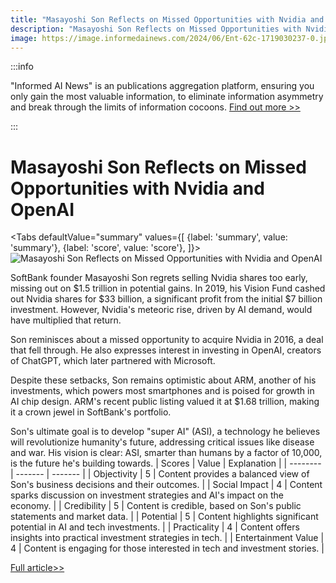 ```yaml
---
title: "Masayoshi Son Reflects on Missed Opportunities with Nvidia and OpenAI"
description: "Masayoshi Son Reflects on Missed Opportunities with Nvidia and OpenAI"
image: https://image.informedainews.com/2024/06/Ent-62c-1719030237-0.jpg
---
```



:::info

"Informed AI News" is an publications aggregation platform, ensuring you only gain the most valuable information, to eliminate information asymmetry and break through the limits of information cocoons.  [Find out more >>](/)

:::

# Masayoshi Son Reflects on Missed Opportunities with Nvidia and OpenAI


<Tabs
	defaultValue="summary"
	values={[
	{label: 'summary', value: 'summary'},
	{label: 'score', value: 'score'},
]}>
<TabItem value="summary">
<img
  src="https://image.informedainews.com/2024/06/Ent-62c-1719030237-0.jpg"
  alt="Masayoshi Son Reflects on Missed Opportunities with Nvidia and OpenAI"
/>



SoftBank founder Masayoshi Son regrets selling Nvidia shares too early, missing out on $1.5 trillion in potential gains. In 2019, his Vision Fund cashed out Nvidia shares for $33 billion, a significant profit from the initial $7 billion investment. However, Nvidia's meteoric rise, driven by AI demand, would have multiplied that return.

Son reminisces about a missed opportunity to acquire Nvidia in 2016, a deal that fell through. He also expresses interest in investing in OpenAI, creators of ChatGPT, which later partnered with Microsoft.

Despite these setbacks, Son remains optimistic about ARM, another of his investments, which powers most smartphones and is poised for growth in AI chip design. ARM's recent public listing valued it at $1.68 trillion, making it a crown jewel in SoftBank's portfolio.

Son's ultimate goal is to develop "super AI" (ASI), a technology he believes will revolutionize humanity's future, addressing critical issues like disease and war. His vision is clear: ASI, smarter than humans by a factor of 10,000, is the future he's building towards.
</TabItem>
<TabItem value="score">
	| Scores     | Value   | Explanation |
	| -------- | ------- | ------- |
	| Objectivity  | 5    | Content provides a balanced view of Son's business decisions and their outcomes.    |
	| Social Impact | 4     | Content sparks discussion on investment strategies and AI's impact on the economy.    |
	| Credibility    | 5    | Content is credible, based on Son's public statements and market data.    |
	| Potential    | 5    | Content highlights significant potential in AI and tech investments.    |
	| Practicality    | 4    | Content offers insights into practical investment strategies in tech.    |
	| Entertainment Value    | 4    | Content is engaging for those interested in tech and investment stories.    |
</TabItem>
</Tabs>

[Full article>>](https://www.cnbeta.com.tw/articles/tech/1435631.htm)
